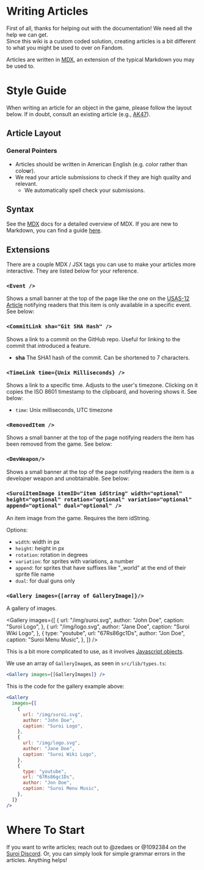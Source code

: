 
# Writing Articles

First of all, thanks for helping out with the documentation! We need all the help we can get.<br/>
Since this wiki is a custom coded solution, creating articles is a bit different to what you might be used to over on Fandom.

Articles are written in [MDX](https://mdxjs.com/docs/what-is-mdx/), an extension of the typical Markdown you may be used to.

# Style Guide

When writing an article for an object in the game, please follow the layout below. If in doubt, consult an existing
article (e.g., [AK47](/weapons/guns/ak47)).

## Article Layout

### General Pointers

- Articles should be written in American English (e.g. color rather than colo**u**r).
- We read your article submissions to check if they are high quality and relevant.
  - We automatically spell check your submissions.

## Syntax

See the [MDX](https://mdxjs.com/docs/what-is-mdx/) docs for a detailed overview of MDX. If you are new to Markdown, you can find a
guide [here](https://www.markdownguide.org/basic-syntax/).

## Extensions

There are a couple MDX / JSX tags you can use to make your articles more interactive. They are listed below for your reference.

### `<Event />`

Shows a small banner at the top of the page like the one on the [USAS-12 Article](/weapons/guns/usas12) notifying readers
that this item is only available in a specific event. See below:

<Event />

### `<CommitLink sha="Git SHA Hash" />`

Shows a link to a commit on the GitHub repo. Useful for linking to the commit that introduced a feature.

<CommitLink sha="1da8f75e" />

- **sha** The SHA1 hash of the commit. Can be shortened to 7 characters.

### `<TimeLink time={Unix Milliseconds} />`

Shows a link to a specific time. Adjusts to the user's timezone. Clicking on it copies the ISO 8601 timestamp to the clipboard, and hovering shows it.
See below:

<TimeLink time={1699868632020} />

- `time`: Unix milliseconds, UTC timezone

### `<RemovedItem />`

Shows a small banner at the top of the page notifying readers the item has been removed from the game. See below:

<Removed />

### `<DevWeapon/>`

Shows a small banner at the top of the page notifying readers the item is a developer weapon and unobtainable. See below:

<DevWeapon />

### `<SuroiItemImage itemID="item idString" width="optional" height="optional" rotation="optional" variation="optional" append="optional" dual="optional" />`

An item image from the game. Requires the item idString.

Options:

- `width`: width in px
- `height`: height in px
- `rotation`: rotation in degrees
- `variation`: for sprites with variations, a number
- `append`: for sprites that have suffixes like "\_world" at the end of their sprite file name
- `dual`: for dual guns only

<SuroiItemImage itemID="deathray" />

### `<Gallery images={[array of GalleryImage]}/>`

A gallery of images.

<Gallery
  images={[
    {
      url: "/img/suroi.svg",
      author: "John Doe",
      caption: "Suroi Logo",
    },
    {
      url: "/img/logo.svg",
      author: "Jane Doe",
      caption: "Suroi Wiki Logo",
    },
    {
      type: "youtube",
      url: "67Rs86gc1Ds",
      author: "Jon Doe",
      caption: "Suroi Menu Music",
    },
  ]}
/>

This is a bit more complicated to use, as it involves [Javascript objects](https://www.w3schools.com/js/js_objects.asp).

We use an array of `GalleryImage`s, as seen in `src/lib/types.ts`:

```jsx
<Gallery images={[GalleryImages]} />
```

This is the code for the gallery example above:

```jsx
<Gallery
  images={[
    {
      url: "/img/suroi.svg",
      author: "John Doe",
      caption: "Suroi Logo",
    },
    {
      url: "/img/logo.svg",
      author: "Jane Doe",
      caption: "Suroi Wiki Logo",
    },
    {
      type: "youtube",
      url: "67Rs86gc1Ds",
      author: "Jon Doe",
      caption: "Suroi Menu Music",
    },
  ]}
/>
```

# Where To Start

If you want to write articles; reach out to @zedaes or @1092384 on the [Suroi Discord](https://discord.gg/suroi). Or, you can simply look for simple grammar errors in the articles. Anything helps!
